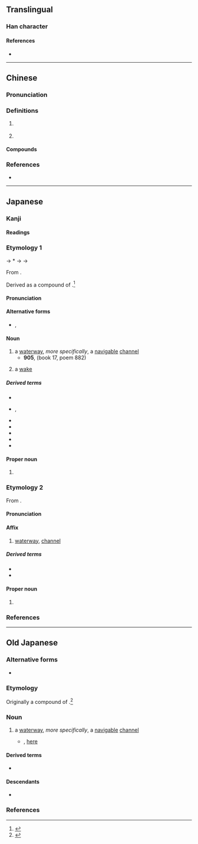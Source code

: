 {{character info/new}}
==Translingual==

===Han character===
{{Han char|rn=85|rad=水|as=13|sn=16|four=31137|canj=EMBI,XEMBI|ids=⿰氵零}}

====References====
* {{Han ref|kx=0653.110|dkj=18398|dj=1063.110|hdz=31754.120|uh=6FAA|ud=28586|bh=E9FB|bd=59899}}

----

==Chinese==
{{zh-forms}}

===Pronunciation===
{{zh-pron
|m=líng
|c=ling4
|mc=y
|oc=y
|cat=a,pn
}}

===Definitions===
{{zh-hanzi}}

# {{n-g|The name of a body of water.}} {{attention|zh|is this the 澪渠 below?}}
# {{zh-alt-form|泠}}

====Compounds====
{{zh-der|澪渠}}

===References===
* {{R:twedu|C06468}}

----

==Japanese==

===Kanji===
{{ja-kanji|grade=|rs=水13}}

====Readings====
{{ja-readings
|goon=りょう<りやう
|kanon=れい
|toon=りん
|kun=みお-<みを-
|nanori=み, みほ, みよ, り, れ
}}

===Etymology 1===
{{ja-kanjitab|yomi=k|みお}}

{{IPAfont|⟨mi<sub>1</sub> wo⟩}} → *{{IPAchar|/mʲiwo/}} → {{IPAchar|/miwo/}} → {{IPAchar|/mio/}}

From {{inh|ja|ojp|-|sort=みお}}.

Derived as a compound of {{com|ja|sort=みお|水|tr1=mi|pos1=ancient combining form of {{m|ja||水|tr=mizu}}, “[[water]]”|緒|tr2=wo → o|t2=[[cord]]; something [[long]] and [[continue|continuing]]|pos2=likely cognate with {{m|ja|尾|tr=o||[[tail]]}} from the sense of “something long and continuing from the [[end]] of the [[main]] [[body]]”}}.<ref name="KDJ">{{R:Kokugo Dai Jiten}}</ref>

====Pronunciation====
{{ja-pron|yomi=kun|みお|acc=0|acc_ref=DJR,NHK|acc2=1|acc2_ref=DJR,NHK}}

====Alternative forms====
* {{ja-l|水尾}}, {{ja-l|水脈}}

====Noun====
{{ja-noun|みお|hhira=みを}}

# a [[waterway]], ''more specifically'', a [[navigable]] [[channel]]
#* '''905''', ''{{w|Kokin Wakashū}}'' (book 17, poem 882)
#*: {{ja-usex|天の河%雲の'''みを'''にてはやければ光とどめず月ぞ流るる|あま の かは% くも の '''みを''' に て はやければ ひかり とどめず つき ぞ ながるる|rom=ama no kawa kumo no '''mio''' ni te hayakereba hikari todomezu tsuki zo nagaruru}}
# a [[wake]] {{gloss|[[path]] left behind by a [[pass|passing]] [[ship]] on the [[water]]'s [[surface]]}}
#: {{syn|ja|航跡|tr=kōseki}}

=====Derived terms=====
{{der-top3}}
* {{ja-r|澪%木|みお%ぎ}}
* {{ja-r|澪杙|みおぐい|rom=-}}, {{ja-r|澪杭|みおぐい}}
* {{ja-r|澪%標|みお%じるし}}
* {{ja-r|澪筋|みおすじ}}
* {{ja-r|澪標|みおつくし}}
* {{ja-r|澪%引く|みお%びく}}
* {{ja-r|雲の澪|くも の みお}}
{{der-bottom}}

====Proper noun====
{{ja-pos|proper|みお|hhira=みを}}

<!--# a [[novel]] by {{w|Mikihiko Nagata}}-->
# {{given name|female|lang=ja|A=a|sort=みお}}

===Etymology 2===
{{ja-kanjitab|yomi=kanon|れい}}

From {{bor|ja|ltc|sort=れい|-}} {{ltc-l|澪}}.

====Pronunciation====
{{ja-pron|yomi=kanon|れい}}

====Affix====
{{ja-pos|affix|れい}}

# [[waterway]], [[channel]]

=====Derived terms=====
* {{ja-r|澪%標|れい%ひょう|[[channel]]-[[mark]]}}
* {{ja-r|作澪|さくれい}}

====Proper noun====
{{ja-pos|proper noun|れい}}

# {{given name|female|lang=ja|A=a|sort=れい}}

===References===
<references/>

----

==Old Japanese==

===Alternative forms===
* {{l|ojp|水尾}}

===Etymology===
Originally a compound of {{com|ojp|sort=みを|水|tr1=mi<sub>1</sub>|pos1=ancient combining form of {{m|ojp||水|tr=mi<sub>1</sub>du}}, “[[water]]”|緒|tr2=wo|t2=[[cord]]; something [[long]] and [[continue|continuing]]|pos2=likely cognate with {{m|ojp|尾|tr=wo||[[tail]]}} from the sense of “something long and continuing from the [[end]] of the [[main]] [[body]]”}}.<ref name="KDJ">{{R:Kokugo Dai Jiten}}</ref>

===Noun===
{{head|ojp|noun|tr=mi<sub>1</sub>wo|kana|みを|sort=みを}}

# a [[waterway]], ''more specifically'', a [[navigable]] [[channel]]
#* {{RQ:Manyoshu|12|3014}}, [http://jti.lib.virginia.edu/japanese/manyoshu/Man12Yo.html#3014 here]
#*: {{ux|ojp|神山之山下響逝水之'''水尾'''不絶者後毛吾妻|tr=Miwa-yama no<sub>2</sub> yamasita to<sub>2</sub>yo<sub>2</sub>mi<sub>1</sub> yuku <span style="display:inline-block; vertical-align: middle;><span style="float:left;">kapa</span><span style="float:left;clear:both;">mi<sub>1</sub>du</span></span> no<sub>2</sub> '''mi<sub>1</sub>wo''' tayezu pa no<sub>2</sub>ti mo waga tuma}}

====Derived terms====
* {{m|ojp|澪標|tr=mi<sub>1</sub>wotukusi}}

====Descendants====
* {{desc|ja|[[澪]], [[水尾]], [[水脈]]|tr=mio}}

===References===
<references/>